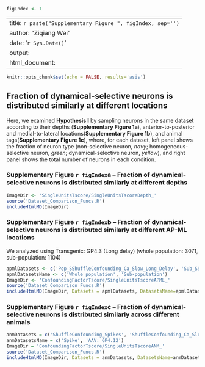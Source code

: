 ```r
figIndex <- 1
```
---
title: `r paste("Supplementary Figure ", figIndex, sep='')`
author: "Ziqiang Wei"
date: '`r Sys.Date()`'
output:
  html_document:
---

```r
knitr::opts_chunk$set(echo = FALSE, results='asis')
```

## Fraction of dynamical-selective neurons is distributed similarly at different locations
<!-- Add neuronal activity as Fig. a -->
Here, we examined __Hypothesis I__ by sampling neurons in the same dataset according to their depths (__Supplementary Figure 1a__), anterior-to-posterior and medial-to-lateral locations(__Supplementary Figure 1b__), and animal tags(__Supplementary Figure 1c__), where, for each dataset, left panel shows the fraction of neuron type (non-selective neuron, _navy_; homogeneous-selective neuron, _green_; dynamical-selective neuron, _yellow_), and right panel shows the total number of neurons in each condition.

### Supplementary Figure `r figIndex`a -- Fraction of dynamical-selective neurons is distributed similarly at different depths
<!-- Add statistical test, p-value, maybe sharable r code -->
<style> table,td,tr,th {border:none!important} </style>
```r
ImageDir <- 'SingleUnitsTscore/SingleUnitsTscoreDepth_'
source('Dataset_Comparison_Funcs.R')
includeHtmlMD(ImageDir)
```

### Supplementary Figure `r figIndex`b -- Fraction of dynamical-selective neurons is distributed similarly at different AP-ML locations
We analyzed using Transgenic: GP4.3 (Long delay) (whole population: 3071, sub-population: 1104)
<!-- Add statistical test, p-value, maybe sharable r code; statistical table like number of neurons in each condition -->
```r
apmlDatasets <- c('Pop_SShuffleConfounding_Ca_Slow_Long_Delay', 'Sub_SShuffleConfounding_Ca_Slow_Long_Delay')
apmlDatasetsName <- c('Whole population', 'Sub-population')
ImageDir <- 'ConfoundingFactorTscore/SingleUnitsTscoreAPML_'
source('Dataset_Comparison_Funcs.R')
includeHtmlMD(ImageDir, Datasets = apmlDatasets, DatasetsName=apmlDatasetsName)
```

### Supplementary Figure `r figIndex`c -- Fraction of dynamical-selective neurons is distributed similarly across different animals
<!-- Add statistical test, p-value, maybe sharable r code; statistical table like number of neurons in each condition -->
```r
anmDatasets = c('ShuffleConfounding_Spikes', 'ShuffleConfounding_Ca_Slow_Short_Delay_Virus')
anmDatasetsName = c('Spike', 'AAV: GP4.12')
ImageDir = 'ConfoundingFactorTscore/SingleUnitsTscoreANM_'
source('Dataset_Comparison_Funcs.R')
includeHtmlMD(ImageDir, Datasets = anmDatasets, DatasetsName=anmDatasetsName)
```